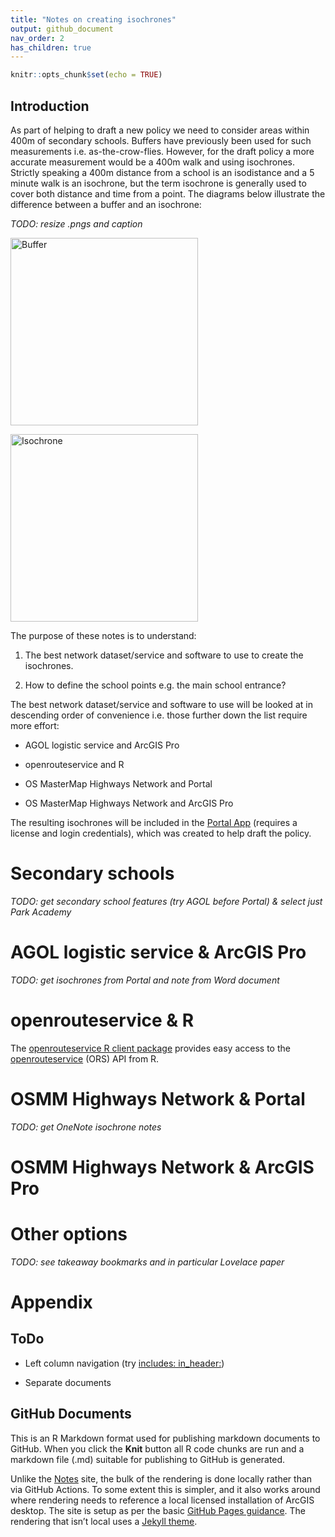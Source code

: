 ```yaml
---
title: "Notes on creating isochrones"
output: github_document
nav_order: 2
has_children: true
---
```


```r
knitr::opts_chunk$set(echo = TRUE)
```

## Introduction

As part of helping to draft a new policy we need to consider areas within 400m of secondary schools. Buffers have previously been used for such measurements i.e. as-the-crow-flies. However, for the draft policy a more accurate measurement would be a 400m walk and using isochrones. Strictly speaking a 400m distance from a school is an isodistance and a 5 minute walk is an isochrone, but the term isochrone is generally used to cover both distance and time from a point. The diagrams below illustrate the difference between a buffer and an isochrone:

*TODO: resize .pngs and caption*

<img src="Images/buffer.png" title="circle" alt="Buffer" width="300"/>

<img src="Images/isochrone.png" title="irregular polygon" alt="Isochrone" width="300"/>

The purpose of these notes is to understand:

1.  The best network dataset/service and software to use to create the isochrones.

2.  How to define the school points e.g. the main school entrance?

The best network dataset/service and software to use will be looked at in descending order of convenience i.e. those further down the list require more effort:

-   AGOL logistic service and ArcGIS Pro

-   openrouteservice and R

-   OS MasterMap Highways Network and Portal

-   OS MasterMap Highways Network and ArcGIS Pro

The resulting isochrones will be included in the [Portal App](https://sheffieldcitycouncil.cloud.esriuk.com/portal/apps/View/index.html?appid=ba3cbfdb0c3642c6bfe48500b11473e9) (requires a license and login credentials), which was created to help draft the policy.

# Secondary schools

*TODO: get secondary school features (try AGOL before Portal) & select just Park Academy*

# AGOL logistic service & ArcGIS Pro

*TODO: get isochrones from Portal and note from Word document*

# openrouteservice & R

The [openrouteservice R client package](https://giscience.github.io/openrouteservice-r/index.html) provides easy access to the [openrouteservice](https://openrouteservice.org/) (ORS) API from R.

# OSMM Highways Network & Portal

*TODO: get OneNote isochrone notes*

# OSMM Highways Network & ArcGIS Pro

# Other options

*TODO: see takeaway bookmarks and in particular Lovelace paper*

# Appendix

## ToDo

-   Left column navigation (try [includes: in_header:](https://rmarkdown.rstudio.com/github_document_format.html#Figure_Options))

-   Separate documents

## GitHub Documents

This is an R Markdown format used for publishing markdown documents to GitHub. When you click the **Knit** button all R code chunks are run and a markdown file (.md) suitable for publishing to GitHub is generated.

Unlike the [Notes](https://scc-pi.github.io/notes/) site, the bulk of the rendering is done locally rather than via GitHub Actions. To some extent this is simpler, and it also works around where rendering needs to reference a local licensed installation of ArcGIS desktop. The site is setup as per the basic [GitHub Pages guidance](https://guides.github.com/features/pages). The rendering that isn't local uses a [Jekyll theme](https://docs.github.com/en/pages/setting-up-a-github-pages-site-with-jekyll/adding-a-theme-to-your-github-pages-site-using-jekyll).
